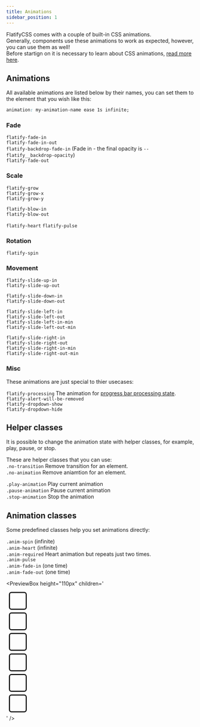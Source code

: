 ```yaml
---
title: Animations
sidebar_position: 1
---
```



FlatifyCSS comes with a couple of built-in CSS animations.  
Generally, components use these animations to work as expected, however, you can use them as well!  
Before startign on it is necessary to learn about CSS animations, [read more here](https://developer.mozilla.org/en-US/docs/Web/CSS/CSS_Animations/Using_CSS_animations).

## Animations

All available animations are listed below by their names, you can set them to the element that you wish like this:

```css title="style.css"
animation: my-animation-name ease 1s infinite;
```

### Fade

`flatify-fade-in`  
`flatify-fade-in-out`  
`flatify-backdrop-fade-in` (Fade in - the final opacity is `--flatify__backdrop-opacity`)  
`flatify-fade-out`

### Scale

`flatify-grow`  
`flatify-grow-x`  
`flatify-grow-y`

`flatify-blow-in`  
`flatify-blow-out`

`flatify-heart`
`flatify-pulse`

### Rotation

`flatify-spin`

### Movement

`flatify-slide-up-in`  
`flatify-slide-up-out`

`flatify-slide-down-in`  
`flatify-slide-down-out`

`flatify-slide-left-in`  
`flatify-slide-left-out`  
`flatify-slide-left-in-min`  
`flatify-slide-left-out-min`

`flatify-slide-right-in`  
`flatify-slide-right-out`  
`flatify-slide-right-in-min`  
`flatify-slide-right-out-min`

### Misc

These animations are just special to thier usecases:

`flatify-processing` The animation for [progress bar processing state](/docs/components/progress#processing).  
`flatify-alert-will-be-removed`  
`flatify-dropdown-show`  
`flatify-dropdown-hide`

## Helper classes

It is possible to change the animation state with helper classes, for example, play, pause, or stop.

These are helper classes that you can use:  
`.no-transition` Remove transition for an element.  
`.no-animation` Remove aniamtion for an element.

`.play-animation` Play current animation  
`.pause-animation` Pause current animation  
`.stop-animation` Stop the animation

## Animation classes

Some predefined classes help you set animations directly:

`.anim-spin` (infinite)  
`.anim-heart` (infinite)  
`.anim-required` Heart animation but repeats just two times.  
`.anim-pulse`  
`.anim-fade-in` (one time)  
`.anim-fade-out` (one time)

<PreviewBox
	height="110px"
	children='<!DOCTYPE html>
<html lang="en">
	<head>
		<meta charset="UTF-8" />
		<meta http-equiv="X-UA-Compatible" content="IE=edge" />
		<meta name="viewport" content="width=device-width, initial-scale=1.0" />
		<link rel="stylesheet" href="https://raw.githack.com/amir2mi/FlatifyCSS/master/dist/css/flatify-min.css" />
		<title>Animations</title>
        <style>
            .my-box{
                width: 3em;
                height: 3em;
				margin: 0.5em;
                border: 0.25em solid;
                border-radius: 0.5em;
                animation-iteration-count: infinite !important;
            }
            @media (prefers-reduced-motion: reduce){
                .my-box{
                    animation: none !important;
                }
                 body:after{
                     content: "These animations are not available for reduced motion users.";
                     text-align: center;
                     width: 100%;
                     opacity: 0.7;
                 }
            }
        </style>
	</head>
	<body class="flex-center" style="flex-wrap: wrap">
		<div class="my-box flex-center style-accent anim-spin"></div>
		<div class="my-box flex-center style-accent anim-heart"></div>
		<div class="my-box flex-center style-accent anim-required"></div>
		<div class="my-box flex-center style-accent anim-pulse"></div>
		<div class="my-box flex-center style-accent anim-fade-in"></div>
		<div class="my-box flex-center style-accent anim-fade-out"></div>
	</body>
</html>'
/>

